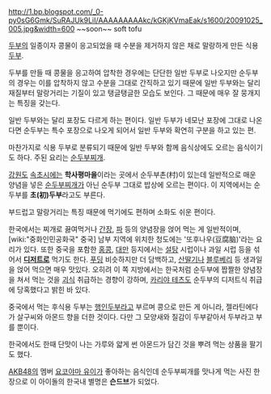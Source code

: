 http://1.bp.blogspot.com/_0-py0sG6Gmk/SuRAJUk9LiI/AAAAAAAAAkc/kGKjKVmaEak/s1600/20091025_005.jpg&width=600
~~soon~~ soft tofu

[[두부]]의 일종이자 콩물이 응고되었을 때 수분을 제거하지 않은 채로 말랑하게 만든 식용 [[두부]]. 

두부를 만들 때 콩물을 응고하여 압착한 경우에는 단단한 일반 두부로 나오지만 순두부의 경우는 이를 압착하지 않고 수분을 그대로 간직하고 있기 때문에 일반 두부와는 달리 재질부터 말랑거리는 기질이 있고 탱글탱글한 모습도 보인다. 그 때문에 매우 잘 뭉개지는 특징을 갖는다.

일반 두부와는 달리 포장도 다르게 하는 편이다. 일반 두부가 네모난 포장에 그대로 나온다면 순두부는 특수 포장으로 나오게 되어서 일반 두부와 확연히 구분을 하고 있는 편. 

마찬가지로 식용 두부로 분류되기 때문에 일반 두부와 함께 음식상에도 오르는 음식이기도 하다. 주된 요리는 [[순두부찌개]]. 

[[강원도]] [[속초]]시에는 '''학사평마을'''이라는 곳에서 순두부촌(村)이 있는데 일반적으로 매운 양념을 넣은 [[순두부찌개]]가 아닌 순두부 그대로 밥상에 오르는 편이다. 이 지역에서는 순두부를 '''초(初)두부'''라고도 부른다. 

부드럽고 말랑거리는 특징 때문에 먹기에도 편하며 소화도 쉬운 편이다.  

한국에서는 찌개로 끓여먹거나 [[간장]], [[파]] 등의 양념장을 얹어 먹는 게 일반적이며, [wiki:"중화인민공화국" 중국] 남부 지역에 위치한 청도에는 '또후나우(豆腐脑)'라는 요리가 있다. 또한 중국을 포함한 [[홍콩]], [[대만]] 등지에서는 [[설탕]] 시럽이나 과일 시럽 등을 섞어서 '''[[디저트]]로''' 먹기도 한다. [[푸딩]] 비슷하지만 더 담백하고, [[산딸기]]나 [[블루베리]] 등 생과일을 얹어 먹으면 매우 맛있다. 오히려 이 쪽 지방에서는 한국처럼 순두부에 짭짤한 양념장을 쳐서 먹는 것을 [[괴식]] 취급하는 경향이 강하며, [[카리야 테츠]]도 순두부의 디저트식 취급에 당혹했다고 밝힌 바 있다.

중국에서 먹는 후식용 두부는 [[행인두부]]라고 부르며 콩으로 만든 게 아니라, 젤라틴에다가 살구씨와 아몬드 향을 더한 것이다. 다만 그 모양새와 질감이 두부같아서 두부라고 부를 뿐이다.

한국에서도 한때 단맛이 나는 가루와 얇게 썬 아몬드가 담긴 것을 뿌려 먹는 상품을 팔기도 했다.

[[AKB48]]의 멤버 [[요코야마 유이]]가 좋아하는 음식인데 순두부찌개를 맛나게 먹는 사진 한장으로 이 아이돌의 한국내 별명은 '''슨드브'''가 되었다.
